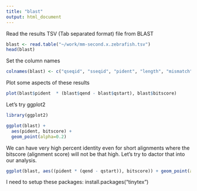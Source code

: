 ```yaml
---
title: "blast"
output: html_document
---
```




Read the results TSV (Tab separated format) file from BLAST
```r
blast <- read.table("~/work/mm-second.x.zebrafish.tsv")
head(blast)
```


Set the column names
```r
colnames(blast) <- c("qseqid", "sseqid", "pident", "length", "mismatch", "gapopen", "qstart", "qend", "sstart", "send", "evalue", "bitscore")
```

Plot some aspects of these results
```r
plot(blast$pident  * (blast$qend - blast$qstart), blast$bitscore)
```


Let's try ggplot2
```r
library(ggplot2)

ggplot(blast) +
  aes(pident, bitscore) +
  geom_point(alpha=0.2)
```


We can have very high percent identity even for short alignments where the bitscore (alignment score) will not be that high. Let's try to dactor that into our analysis. 
```r
ggplot(blast, aes((pident * (qend - qstart)), bitscore)) + geom_point(alpha=0.2) + geom_smooth()

```

I need to setup these packages:
install.packages("tinytex")
